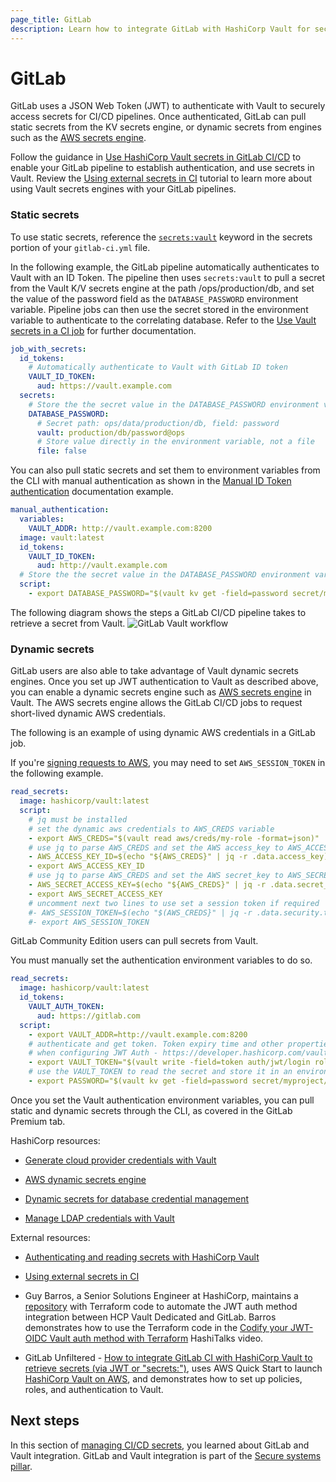 ```yaml
---
page_title: GitLab
description: Learn how to integrate GitLab with HashiCorp Vault for secure secrets management.
---
```


# GitLab

GitLab uses a JSON Web Token (JWT) to authenticate with Vault to securely access secrets for CI/CD pipelines. Once authenticated, GitLab can pull static secrets from the KV secrets engine, or dynamic secrets from engines such as the [AWS secrets engine](/vault/docs/secrets/aws).

Follow the guidance in [Use HashiCorp Vault secrets in GitLab CI/CD](https://docs.gitlab.com/ci/secrets/hashicorp_vault/) to enable your GitLab pipeline to establish authentication, and use secrets in Vault. Review the [Using external secrets in CI](https://docs.gitlab.com/ci/secrets/#use-vault-secrets-in-a-ci-job) tutorial to learn more about using Vault secrets engines with your GitLab pipelines.

<Tabs>
<Tab heading="GitLab Premium" group="gitlab">

### Static secrets

To use static secrets, reference the [`secrets:vault`](https://docs.gitlab.com/ee/ci/yaml/index.html#secretsvault)
keyword in the secrets portion of your `gitlab-ci.yml` file.

In the following example, the GitLab pipeline automatically authenticates to Vault with an ID Token. The pipeline then uses `secrets:vault` to pull a secret from the Vault K/V secrets engine at the path /ops/production/db, and set the value of the password field as the `DATABASE_PASSWORD` environment variable. Pipeline jobs 
can then use the secret stored in the environment variable to authenticate to the correlating database. Refer to the [Use Vault secrets in a CI job](https://docs.gitlab.com/ee/ci/secrets/index.html#use-vault-secrets-in-a-ci-job) for further documentation.

```yaml
job_with_secrets:
  id_tokens:
    # Automatically authenticate to Vault with GitLab ID token
    VAULT_ID_TOKEN:
      aud: https://vault.example.com
  secrets:
    # Store the the secret value in the DATABASE_PASSWORD environment variable
    DATABASE_PASSWORD:  
      # Secret path: ops/data/production/db, field: password
      vault: production/db/password@ops
      # Store value directly in the environment variable, not a file
      file: false
```

You can also pull static secrets and set them to environment variables from the CLI with manual authentication as shown in the 
[Manual ID Token authentication](https://docs.gitlab.com/ci/secrets/hashicorp_vault/#manual-id-token-authentication) documentation example.

```yaml
manual_authentication:
  variables:
    VAULT_ADDR: http://vault.example.com:8200
  image: vault:latest
  id_tokens:
    VAULT_ID_TOKEN:
      aud: http://vault.example.com
  # Store the the secret value in the DATABASE_PASSWORD environment variable
  script:
    - export DATABASE_PASSWORD="$(vault kv get -field=password secret/myproject/example/db)"
```

The following diagram shows the steps a GitLab CI/CD pipeline takes to retrieve a secret from Vault.
![GitLab Vault workflow](/img/well-architected/gitlab-vault-workflow.png)

### Dynamic secrets

GitLab users are also able to take advantage of Vault dynamic secrets engines. Once you set up JWT authentication to
Vault as described above, you can enable a dynamic secrets engine such as
[AWS secrets engine](/vault/docs/secrets/aws) in Vault.
The AWS secrets engine allows the GitLab CI/CD jobs to request short-lived dynamic AWS credentials.

The following is an example of using dynamic AWS credentials in a GitLab job.

<Note>

If you're [signing requests to AWS](https://docs.aws.amazon.com/IAM/latest/UserGuide/reference_sigv.html), you may need to set `AWS_SESSION_TOKEN` in the following example.

</Note>

```yaml
read_secrets:
  image: hashicorp/vault:latest
  script:
    # jq must be installed
    # set the dynamic aws credentials to AWS_CREDS variable
    - export AWS_CREDS="$(vault read aws/creds/my-role -format=json)"
    # use jq to parse AWS_CREDS and set the AWS access_key to AWS_ACCESS_KEY_ID
    - AWS_ACCESS_KEY_ID=$(echo "${AWS_CREDS}" | jq -r .data.access_key)
    - export AWS_ACCESS_KEY_ID
    # use jq to parse AWS_CREDS and set the AWS secret_key to AWS_SECRET_ACCES_KEY
    - AWS_SECRET_ACCESS_KEY=$(echo "${AWS_CREDS}" | jq -r .data.secret_key)
    - export AWS_SECRET_ACCESS_KEY
    # uncomment next two lines to use set a session token if required
    #- AWS_SESSION_TOKEN=$(echo "$(AWS_CREDS}" | jq -r .data.security.token)
    #- export AWS_SESSION_TOKEN
```
</Tab>

<Tab heading="GitLab Community Edition" group="gitlab">

GitLab Community Edition users can pull secrets from Vault.

You must manually set the authentication environment variables to do so.

```yaml
read_secrets:
  image: hashicorp/vault:latest
  id_tokens:
    VAULT_AUTH_TOKEN:
      aud: https://gitlab.com
  script:
    - export VAULT_ADDR=http://vault.example.com:8200
    # authenticate and get token. Token expiry time and other properties can be configured
    # when configuring JWT Auth - https://developer.hashicorp.com/vault/api-docs/auth/jwt#parameters-1
    - export VAULT_TOKEN="$(vault write -field=token auth/jwt/login role=myproject-staging jwt=$VAULT_AUTH_TOKEN)"
    # use the VAULT_TOKEN to read the secret and store it in an environment variable
    - export PASSWORD="$(vault kv get -field=password secret/myproject/staging/db)"
```

Once you set the Vault authentication environment variables, you can pull static and dynamic secrets through the CLI, as covered in the GitLab Premium tab.

</Tab>
</Tabs>

HashiCorp resources:

- [Generate cloud provider credentials with Vault](/vault/tutorials/secrets-management/azure-secrets)

- [AWS dynamic secrets engine](/vault/docs/secrets/aws)

- [Dynamic secrets for database credential management](/vault/tutorials/db-credentials/database-secrets)

- [Manage LDAP credentials with Vault](/vault/tutorials/secrets-management/openldap)

External resources:

- [Authenticating and reading secrets with HashiCorp Vault](https://docs.gitlab.com/ee/ci/examples/authenticating-with-hashicorp-vault/)

- [Using external secrets in CI](https://docs.gitlab.com/ee/ci/secrets/)

- Guy Barros, a Senior Solutions Engineer at HashiCorp, maintains a [repository](https://github.com/GuyBarros/terraform_vault_gitlab_auth) with Terraform code to automate the JWT auth method integration between HCP Vault Dedicated and GitLab. Barros demonstrates how to use the Terraform code in the [Codify your JWT-OIDC Vault auth method with Terraform](https://www.youtube.com/watch?v=M-Lq7TDV-70) HashiTalks video.

- GitLab Unfiltered - [How to integrate GitLab CI with HashiCorp Vault to retrieve secrets (via JWT or "secrets:")](https://www.youtube.com/watch?v=NsPcl4rqy9A), uses AWS Quick Start to launch [HashiCorp Vault on AWS](https://aws.amazon.com/quickstart/architecture/vault/), and demonstrates how to set up policies, roles, and authentication to Vault.

## Next steps

In this section of [managing CI/CD secrets](content/well-architected-framework/secure-systems/secure-applications/ci-cd-secrets/overview), you learned about GitLab and Vault integration. GitLab and Vault integration is part of the [Secure systems pillar](/well-architected-framework/secure-systems/introduction).